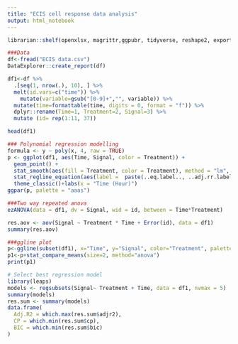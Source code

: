 ---
title: "ECIS cell response data analysis"
output: html_notebook
---

```{r}
librarian::shelf(openxlsx, magrittr,ggpubr, tidyverse, reshape2, export, gridExtra, plyr, data.table, formattable, ez)
```


```{r}
###Data
df<-fread("ECIS data.csv")
DataExplorer::create_report(df)

df1<-df %>% 
  .[seq(1, nrow(.), 10), ] %>% 
  melt(id.vars=c("time")) %>% 
    mutate(variable=gsub("[0-9]+","", variable)) %>%
  mutate(time=formattable(time, digits = 0, format = "f")) %>% 
  dplyr::rename(Time=1, Treatment=2, Signal=3) %>% 
  mutate (id= rep(1:11, 37))

head(df1)
```


```{r}
### Polynomial regression modelling
formula <- y ~ poly(x, 4, raw = TRUE)
p <- ggplot(df1, aes(Time, Signal, color = Treatment)) +
  geom_point() +
  stat_smooth(aes(fill = Treatment, color = Treatment), method = "lm", formula = formula) +
  stat_regline_equation(aes(label =  paste(..eq.label.., ..adj.rr.label.., sep = "~~~~")),formula = formula) +
  theme_classic()+labs(x = "Time (Hour)")
ggpar(p, palette = "aaas")
```


```{r}
###Two way repeated anova
ezANOVA(data = df1, dv = Signal, wid = id, between = Time*Treatment) 

res.aov <- aov(Signal ~ Treatment * Time + Error(id), data = df1)
summary(res.aov)
```


```{r}
###ggline plot
p<-ggline(subset(df1), x="Time", y="Signal", color="Treatment", palette = "aaas", add = c("mean_sd", "jitter"), x.text.angle=90, legend = "right", ylab = "Migration response", xlab = "Hour", add.params = list(size=1.2))
p1<-p+stat_compare_means(size=2, method="anova")
print(p1)
```


```{r}
# Select best regression model
library(leaps)
models <- regsubsets(Signal~ Treatment + Time, data = df1, nvmax = 5)
summary(models)
res.sum <- summary(models)
data.frame(
  Adj.R2 = which.max(res.sum$adjr2),
  CP = which.min(res.sum$cp),
  BIC = which.min(res.sum$bic)
)
```

